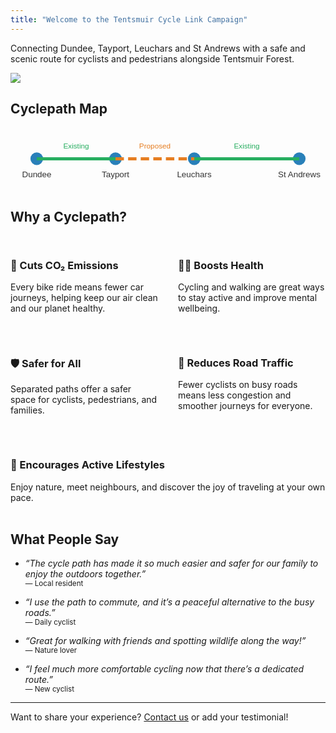 ```yaml
---
title: "Welcome to the Tentsmuir Cycle Link Campaign"
---
```


Connecting Dundee, Tayport, Leuchars and St Andrews with a safe and scenic route for cyclists and pedestrians alongside Tentsmuir Forest.

![](./images/cyclepath_mock_up.png){.rounded-img}

## Cyclepath Map

```{=html}
<svg width="100%" height="120" viewBox="0 0 600 120" aria-label="Simple map showing Dundee, Tayport, Leuchars, and St Andrews connected by a cyclepath">
  <style>
    .town { font-family: Arial, sans-serif; font-size: 16px; fill: #333; }
    .cyclepath-exist { stroke: #27ae60; stroke-width: 6; fill: none; }
    .cyclepath-proposed { stroke: #e67e22; stroke-width: 6; fill: none; stroke-dasharray: 16 8; }
    .dot { fill: #2980b9; }
    .label-proposed { font-family: Arial, sans-serif; font-size: 14px; fill: #e67e22; }
    .label-exist { font-family: Arial, sans-serif; font-size: 14px; fill: #27ae60; }
  </style>
  <!-- Towns -->
  <circle cx="50" cy="60" r="12" class="dot" />
  <text x="50" y="95" class="town" text-anchor="middle">Dundee</text>
  <circle cx="200" cy="60" r="12" class="dot" />
  <text x="200" y="95" class="town" text-anchor="middle">Tayport</text>
  <circle cx="350" cy="60" r="12" class="dot" />
  <text x="350" y="95" class="town" text-anchor="middle">Leuchars</text>
  <circle cx="550" cy="60" r="12" class="dot" />
  <text x="550" y="95" class="town" text-anchor="middle">St Andrews</text>
  <!-- Cyclepath: Dundee to Tayport (existing) -->
  <polyline points="50,60 200,60" class="cyclepath-exist" />
  <text x="125" y="40" class="label-exist" text-anchor="middle">Existing</text>
  <!-- Cyclepath: Tayport to Leuchars (proposed) -->
  <polyline points="200,60 350,60" class="cyclepath-proposed" />
  <text x="275" y="40" class="label-proposed" text-anchor="middle">Proposed</text>
  <!-- Cyclepath: Leuchars to St Andrews (existing) -->
  <polyline points="350,60 550,60" class="cyclepath-exist" />
  <text x="450" y="40" class="label-exist" text-anchor="middle">Existing</text>
</svg>
```


## Why a Cyclepath?
```{=html}
<div style="display: flex; flex-wrap: wrap; gap: 2rem; justify-content: center; margin: 2rem 0;">
  <div style="flex: 1; min-width: 220px;">
    <h3>🌱 Cuts CO₂ Emissions</h3>
    <p>Every bike ride means fewer car journeys, helping keep our air clean and our planet healthy.</p>
  </div>
  <div style="flex: 1; min-width: 220px;">
    <h3>🏃‍♂️ Boosts Health</h3>
    <p>Cycling and walking are great ways to stay active and improve mental wellbeing.</p>
  </div>
  <div style="flex: 1; min-width: 220px;">
    <h3>🛡️ Safer for All</h3>
    <p>Separated paths offer a safer space for cyclists, pedestrians, and families.</p>
  </div>
  <div style="flex: 1; min-width: 220px;">
    <h3>🚗 Reduces Road Traffic</h3>
    <p>Fewer cyclists on busy roads means less congestion and smoother journeys for everyone.</p>
  </div>
  <div style="flex: 1; min-width: 220px;">
    <h3>🌳 Encourages Active Lifestyles</h3>
    <p>Enjoy nature, meet neighbours, and discover the joy of traveling at your own pace.</p>
  </div>
</div>
```

## What People Say

- *"The cycle path has made it so much easier and safer for our family to enjoy the outdoors together."*  
  <small>— Local resident</small>

- *"I use the path to commute, and it’s a peaceful alternative to the busy roads."*  
  <small>— Daily cyclist</small>

- *"Great for walking with friends and spotting wildlife along the way!"*  
  <small>— Nature lover</small>

- *"I feel much more comfortable cycling now that there’s a dedicated route."*  
  <small>— New cyclist</small>

---

Want to share your experience? [Contact us](mailto:info@tayportcyclepath.org) or add your testimonial!
